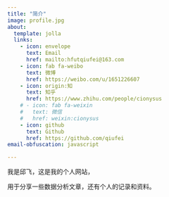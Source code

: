 ```yaml
---
title: "简介"
image: profile.jpg
about:
  template: jolla
  links:
    - icon: envelope
      text: Email
      href: mailto:hfutqiufei@163.com
    - icon: fab fa-weibo
      text: 微博
      href: https://weibo.com/u/1651226607
    - icon: origin:知
      text: 知乎
      href: https://www.zhihu.com/people/cionysus
    # - icon: fab fa-weixin
    #   text: 微信
    #   href: weixin:cionysus
    - icon: github
      text: Github
      href: https://github.com/qiufei
email-obfuscation: javascript

---
```


我是邱飞，这是我的个人网站，

用于分享一些数据分析文章，还有个人的记录和资料。
